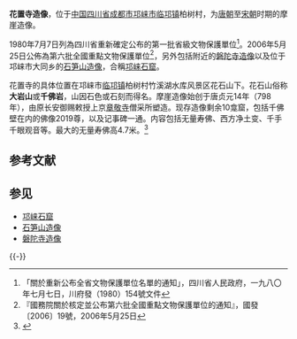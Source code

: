 {{四川省文物保護單位
|名稱 = 花置寺石刻
|編號 = 58
|圖片 = 
|級別 = S1
|分類 = 
|時代 = [[唐代|唐代]]
|地点 = [[四川省|四川省]][[邛崍縣|邛崍縣]]
|坐標 =
|登錄 = 1980年7月7日
}}
{{四川省文物保護單位
|名稱 = [[邛崍石窟|邛崍石窟]]-花置寺石窟
|編號 = 854
|圖片 = 
|級別 = 106
|分類 = 石窟寺及石刻
|時代 = 唐至宋
|地点 = [[四川省|四川省]][[邛崍市|邛崍市]]
|坐標 = {{coord|30|26|44|N|103|23|41|E|display=inline,title}}
|登錄 = 2006年5月25日
}}

'''花置寺造像'''，位于[[中国|中国]][[四川省|四川省]][[成都市|成都市]][[邛崃市|邛崃市]][[临邛镇|临邛镇]]柏树村，为[[唐朝|唐朝]]至[[宋朝|宋朝]]时期的摩崖造像。

1980年7月7日列為四川省重新確定公布的第一批省級文物保護單位<ref>「關於重新公布全省文物保護單位名單的通知」，四川省人民政府，一九八〇年七月七日，川府發（1980）154號文件</ref>。2006年5月25日公佈為第六批全國重點文物保護單位<ref>『國務院關於核定並公布第六批全國重點文物保護單位的通知』，國發〔2006〕19號，2006年5月25日</ref>，另外包括附近的[[磐陀寺造像|磐陀寺造像]]以及位于邛崃市大同乡的[[石笋山造像|石笋山造像]]，合稱[[邛崃石窟|邛崃石窟]]。

花置寺的具体位置在邛崃市[[临邛镇|临邛镇]]柏树村竹溪湖水库风景区花石山下。花石山俗称'''大岩山'''或'''千佛岩'''，山因石色或石刻而得名。摩崖造像始创于唐贞元14年（798年），由原长安御赐敕授上京[[章敬寺|章敬寺]]僧采所塑造。现存造像剩余10龛窟，包括千佛壁在内的佛像2019尊，以及记事碑一通。内容包括无量寿佛、西方净土变、千手千眼观音等。最大的无量寿佛高4.7米。<ref>{{Cite book |author=国家文物局 |title=中国文物地图集（四川分册，上） |publisher=文物出版社 |location=北京 |year=2009 }}</ref>

== 参考文献 ==
{{Reflist}}

== 参见 ==
{{Portal box|中国文化遗产|四川|成都|佛教}}
* [[邛崃石窟|邛崃石窟]]
* [[石笋山造像|石笋山造像]]
* [[磐陀寺造像|磐陀寺造像]]

{{-}}
{{四川全国重点文物保护单位}}
